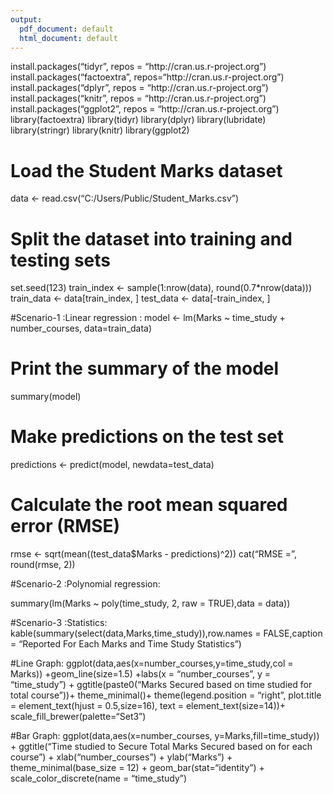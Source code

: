 ```yaml
---
output:
  pdf_document: default
  html_document: default
---
```

install.packages("tidyr", repos = "http://cran.us.r-project.org")
install.packages("factoextra", repos="http://cran.us.r-project.org")
install.packages("dplyr", repos = "http://cran.us.r-project.org")
install.packages("knitr", repos = "http://cran.us.r-project.org")
install.packages("ggplot2", repos = "http://cran.us.r-project.org")
library(factoextra)
library(tidyr)
library(dplyr)
library(lubridate)
library(stringr) 
library(knitr)
library(ggplot2)


# Load the Student Marks dataset
data <- read.csv("C:/Users/Public/Student_Marks.csv")

# Split the dataset into training and testing sets
set.seed(123)
train_index <- sample(1:nrow(data), round(0.7*nrow(data)))
train_data <- data[train_index, ]
test_data <- data[-train_index, ]

#Scenario-1 :Linear regression :
model <- lm(Marks ~ time_study + number_courses, data=train_data)

# Print the summary of the model
summary(model)

# Make predictions on the test set
predictions <- predict(model, newdata=test_data)

# Calculate the root mean squared error (RMSE)
rmse <- sqrt(mean((test_data$Marks - predictions)^2))
cat("RMSE =", round(rmse, 2))

#Scenario-2 :Polynomial regression:

summary(lm(Marks ~ poly(time_study, 2, raw = TRUE),data = data))

#Scenario-3 :Statistics:
kable(summary(select(data,Marks,time_study)),row.names = FALSE,caption = "Reported For Each Marks and Time Study Statistics")


#Line Graph:
ggplot(data,aes(x=number_courses,y=time_study,col = Marks)) +geom_line(size=1.5) +labs(x = "number_courses", y = "time_study") +
    ggtitle(paste0("Marks Secured based on time studied for total course"))+
    theme_minimal()+
    theme(legend.position = "right",
          plot.title = element_text(hjust = 0.5,size=16),
          text = element_text(size=14))+
    scale_fill_brewer(palette="Set3") 

#Bar Graph:
ggplot(data,aes(x=number_courses, y=Marks,fill=time_study)) +
  ggtitle("Time studied to Secure Total Marks Secured based on  for each course") +
  xlab("number_courses") +
  ylab("Marks") +
  theme_minimal(base_size = 12) + 
  geom_bar(stat="identity") +
  scale_color_discrete(name = "time_study") 

